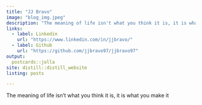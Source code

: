 ```yaml
---
title: "JJ Bravo"
image: "blog_img.jpeg"
description: "The meaning of life isn't what you think it is, it is what you make it"
links: 
  - label: Linkedin
    url: "https://www.linkedin.com/in/jjbravo/"
  - label: Github
    url: "https://github.com/jjbravo97/jjbravo97"
output:
  postcards::jolla
site: distill::distill_website
listing: posts

---
```

The meaning of life isn't what you think it is, it is what you make it